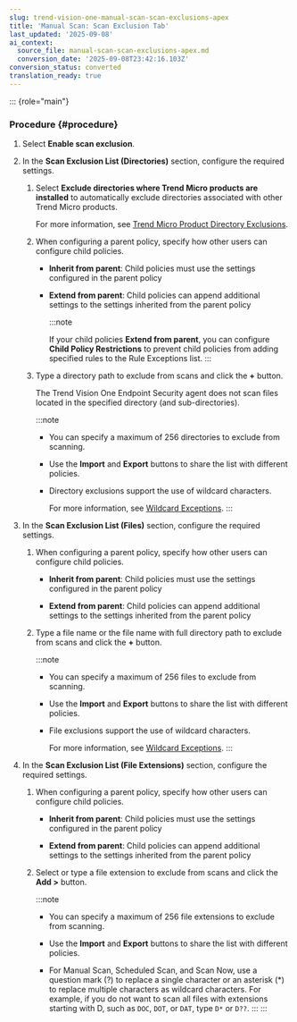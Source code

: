 ```yaml
---
slug: trend-vision-one-manual-scan-scan-exclusions-apex
title: 'Manual Scan: Scan Exclusion Tab'
last_updated: '2025-09-08'
ai_context:
  source_file: manual-scan-scan-exclusions-apex.md
  conversion_date: '2025-09-08T23:42:16.103Z'
conversion_status: converted
translation_ready: true
---
```


::: {role="main"}
### Procedure {#procedure}

1.  Select **Enable scan exclusion**.

2.  In the **Scan Exclusion List (Directories)** section, configure the required settings.

    1.  Select **Exclude directories where Trend Micro products are installed** to automatically exclude directories associated with other Trend Micro products.

        For more information, see [Trend Micro Product Directory Exclusions](product-directory-exclusions.mdx).

    2.  When configuring a parent policy, specify how other users can configure child policies.

        - **Inherit from parent**: Child policies must use the settings configured in the parent policy

        - **Extend from parent**: Child policies can append additional settings to the settings inherited from the parent policy

          :::note

          If your child policies **Extend from parent**, you can configure **Child Policy Restrictions** to prevent child policies from adding specified rules to the Rule Exceptions list.
          :::

    3.  Type a directory path to exclude from scans and click the **+** button.

        The Trend Vision One Endpoint Security agent does not scan files located in the specified directory (and sub-directories).

        :::note

        - You can specify a maximum of 256 directories to exclude from scanning.

        - Use the **Import** and **Export** buttons to share the list with different policies.

        - Directory exclusions support the use of wildcard characters.

          For more information, see [Wildcard Exceptions](wildcard-exceptions.mdx).
        :::

3.  In the **Scan Exclusion List (Files)** section, configure the required settings.

    1.  When configuring a parent policy, specify how other users can configure child policies.

        - **Inherit from parent**: Child policies must use the settings configured in the parent policy

        - **Extend from parent**: Child policies can append additional settings to the settings inherited from the parent policy

    2.  Type a file name or the file name with full directory path to exclude from scans and click the **+** button.

        :::note

        - You can specify a maximum of 256 files to exclude from scanning.

        - Use the **Import** and **Export** buttons to share the list with different policies.

        - File exclusions support the use of wildcard characters.

          For more information, see [Wildcard Exceptions](wildcard-exceptions.mdx).
        :::

4.  In the **Scan Exclusion List (File Extensions)** section, configure the required settings.

    1.  When configuring a parent policy, specify how other users can configure child policies.

        - **Inherit from parent**: Child policies must use the settings configured in the parent policy

        - **Extend from parent**: Child policies can append additional settings to the settings inherited from the parent policy

    2.  Select or type a file extension to exclude from scans and click the **Add \>** button.

        :::note

        - You can specify a maximum of 256 file extensions to exclude from scanning.

        - Use the **Import** and **Export** buttons to share the list with different policies.

        - For Manual Scan, Scheduled Scan, and Scan Now, use a question mark (?) to replace a single character or an asterisk (\*) to replace multiple characters as wildcard characters. For example, if you do not want to scan all files with extensions starting with D, such as `DOC`, `DOT`, or `DAT`, type `D*` or `D??`.
        :::
:::

